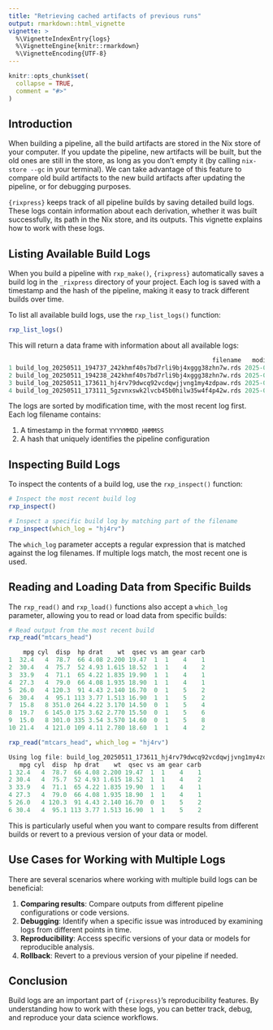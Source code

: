 ```yaml
---
title: "Retrieving cached artifacts of previous runs"
output: rmarkdown::html_vignette
vignette: >
  %\VignetteIndexEntry{logs}
  %\VignetteEngine{knitr::rmarkdown}
  %\VignetteEncoding{UTF-8}
---
```


```r
knitr::opts_chunk$set(
  collapse = TRUE,
  comment = "#>"
)
```

## Introduction

When building a pipeline, all the build artifacts are stored in the Nix store of
your computer. If you update the pipeline, new artifacts will be built, but the
old ones are still in the store, as long as you don't empty it (by calling
`nix-store --gc` in your terminal). We can take advantage of this feature to
compare old build artifacts to the new build artifacts after updating the
pipeline, or for debugging purposes.

`{rixpress}` keeps track of all pipeline builds by saving detailed build logs.
These logs contain information about each derivation, whether it was built
successfully, its path in the Nix store, and its outputs. This vignette explains
how to work with these logs.

## Listing Available Build Logs

When you build a pipeline with `rxp_make()`, `{rixpress}` automatically saves a
build log in the `_rixpress` directory of your project. Each log is saved with a
timestamp and the hash of the pipeline, making it easy to track different builds
over time.

To list all available build logs, use the `rxp_list_logs()` function:

```r
rxp_list_logs()
```

This will return a data frame with information about all available logs:

```r
                                                        filename   modification_time size_kb
1 build_log_20250511_194737_242khmf40s7bd7rli9bj4xggg38zhn7w.rds 2025-05-11 19:47:37    0.49
2 build_log_20250511_194238_242khmf40s7bd7rli9bj4xggg38zhn7w.rds 2025-05-11 19:42:38    0.49
3 build_log_20250511_173611_hj4rv79dwcq92vcdqwjjvng1my4zdpaw.rds 2025-05-11 17:36:11    0.49
4 build_log_20250511_173111_5gzvnxswk2lvcb45b0hilw35w4f4p42w.rds 2025-05-11 17:31:11    0.49
```

The logs are sorted by modification time, with the most recent log first. Each
log filename contains:

1. A timestamp in the format `YYYYMMDD_HHMMSS`
2. A hash that uniquely identifies the pipeline configuration

## Inspecting Build Logs

To inspect the contents of a build log, use the `rxp_inspect()` function:

```r
# Inspect the most recent build log
rxp_inspect()

# Inspect a specific build log by matching part of the filename
rxp_inspect(which_log = "hj4rv")
```

The `which_log` parameter accepts a regular expression that is matched against
the log filenames. If multiple logs match, the most recent one is used.

## Reading and Loading Data from Specific Builds

The `rxp_read()` and `rxp_load()` functions also accept a `which_log` parameter,
allowing you to read or load data from specific builds:

```r
# Read output from the most recent build
rxp_read("mtcars_head")
```

```r
    mpg cyl  disp  hp drat    wt  qsec vs am gear carb
1  32.4   4  78.7  66 4.08 2.200 19.47  1  1    4    1
2  30.4   4  75.7  52 4.93 1.615 18.52  1  1    4    2
3  33.9   4  71.1  65 4.22 1.835 19.90  1  1    4    1
4  27.3   4  79.0  66 4.08 1.935 18.90  1  1    4    1
5  26.0   4 120.3  91 4.43 2.140 16.70  0  1    5    2
6  30.4   4  95.1 113 3.77 1.513 16.90  1  1    5    2
7  15.8   8 351.0 264 4.22 3.170 14.50  0  1    5    4
8  19.7   6 145.0 175 3.62 2.770 15.50  0  1    5    6
9  15.0   8 301.0 335 3.54 3.570 14.60  0  1    5    8
10 21.4   4 121.0 109 4.11 2.780 18.60  1  1    4    2
```

```r
rxp_read("mtcars_head", which_log = "hj4rv")
```

```r
Using log file: build_log_20250511_173611_hj4rv79dwcq92vcdqwjjvng1my4zdpaw.rds
   mpg cyl  disp  hp drat    wt  qsec vs am gear carb
1 32.4   4  78.7  66 4.08 2.200 19.47  1  1    4    1
2 30.4   4  75.7  52 4.93 1.615 18.52  1  1    4    2
3 33.9   4  71.1  65 4.22 1.835 19.90  1  1    4    1
4 27.3   4  79.0  66 4.08 1.935 18.90  1  1    4    1
5 26.0   4 120.3  91 4.43 2.140 16.70  0  1    5    2
6 30.4   4  95.1 113 3.77 1.513 16.90  1  1    5    2
```

This is particularly useful when you want to compare results from different
builds or revert to a previous version of your data or model.

## Use Cases for Working with Multiple Logs

There are several scenarios where working with multiple build logs can be
beneficial:

1. **Comparing results**: Compare outputs from different pipeline configurations or code versions.
2. **Debugging**: Identify when a specific issue was introduced by examining logs from different points in time.
3. **Reproducibility**: Access specific versions of your data or models for reproducible analysis.
4. **Rollback**: Revert to a previous version of your pipeline if needed.


## Conclusion

Build logs are an important part of `{rixpress}`'s reproducibility features. By
understanding how to work with these logs, you can better track, debug, and
reproduce your data science workflows.

